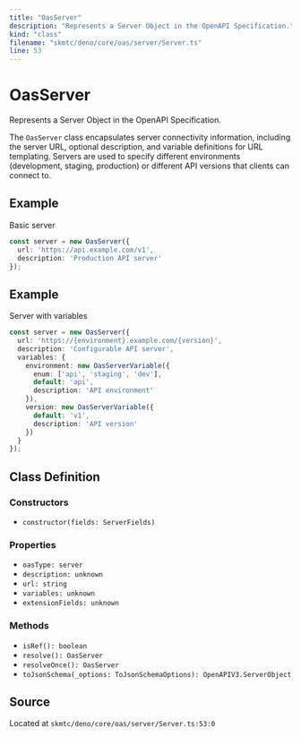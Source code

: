 ```yaml
---
title: "OasServer"
description: "Represents a Server Object in the OpenAPI Specification."
kind: "class"
filename: "skmtc/deno/core/oas/server/Server.ts"
line: 53
---
```


# OasServer

Represents a Server Object in the OpenAPI Specification.

The `OasServer` class encapsulates server connectivity information, including
the server URL, optional description, and variable definitions for URL templating.
Servers are used to specify different environments (development, staging, production)
or different API versions that clients can connect to.


## Example

Basic server
```typescript
const server = new OasServer({
  url: 'https://api.example.com/v1',
  description: 'Production API server'
});
```


## Example

Server with variables
```typescript
const server = new OasServer({
  url: 'https://{environment}.example.com/{version}',
  description: 'Configurable API server',
  variables: {
    environment: new OasServerVariable({
      enum: ['api', 'staging', 'dev'],
      default: 'api',
      description: 'API environment'
    }),
    version: new OasServerVariable({
      default: 'v1',
      description: 'API version'
    })
  }
});
```

## Class Definition

### Constructors

- `constructor(fields: ServerFields)`

### Properties

- `oasType: server`
- `description: unknown`
- `url: string`
- `variables: unknown`
- `extensionFields: unknown`

### Methods

- `isRef(): boolean`
- `resolve(): OasServer`
- `resolveOnce(): OasServer`
- `toJsonSchema(_options: ToJsonSchemaOptions): OpenAPIV3.ServerObject`

## Source

Located at `skmtc/deno/core/oas/server/Server.ts:53:0`
